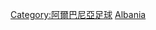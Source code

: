 {{Commonscat|Association football clubs of Albania}}

[[Category:阿爾巴尼亞足球|Category:阿爾巴尼亞足球]]
[[Category:各國足球會|Albania]]